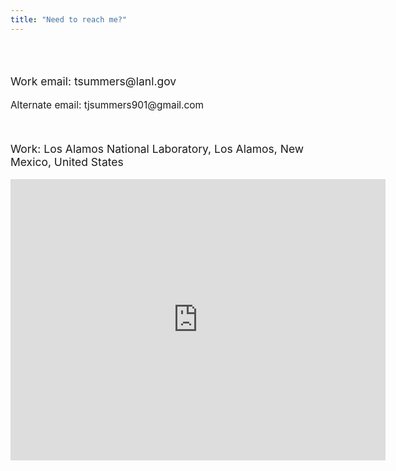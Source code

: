 ```yaml
---
title: "Need to reach me?"
---
```

<br>
<br>

<p style="font-size:125%"> <i class="fa-solid fa-envelope"></i> Work email: tsummers@lanl.gov </p>
<p style="font-size:110%"> <i class="fa-regular fa-envelope"></i> Alternate email: tjsummers901@gmail.com </p>

<br>


<p style="font-size:125%"> <i class="fa-solid fa-location-dot"></i> Work: Los Alamos National Laboratory, Los Alamos, New Mexico, United States </p>
<iframe src="https://www.google.com/maps/embed?pb=!1m18!1m12!1m3!1d12936.8066741259!2d-106.28716200004467!3d35.844058223713!2m3!1f0!2f0!3f0!3m2!1i1024!2i768!4f13.1!3m3!1m2!1s0x87181246af22e765%3A0x7f5a90170c5df1b4!2sLos%20Alamos%20National%20Laboratory!5e0!3m2!1sen!2sus!4v1710552280725!5m2!1sen!2sus" width="600" height="450" style="border:0;" allowfullscreen="" loading="lazy" referrerpolicy="no-referrer-when-downgrade"></iframe>